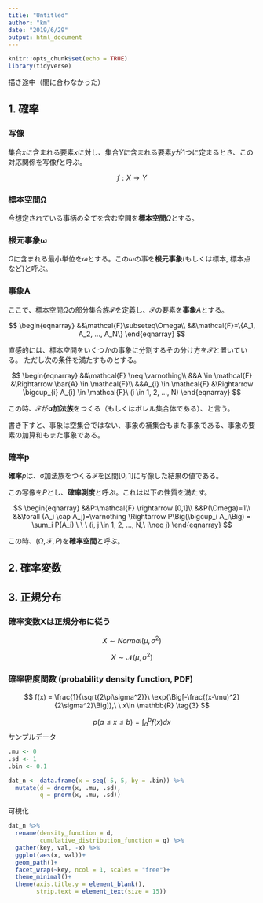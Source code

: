 ```yaml
---
title: "Untitled"
author: "km"
date: "2019/6/29"
output: html_document
---
```


```r
knitr::opts_chunk$set(echo = TRUE)
library(tidyverse)
```

描き途中（間に合わなかった）

## 1. 確率

### 写像

集合$x$に含まれる要素$x$に対し、集合$Y$に含まれる要素$y$が1つに定まるとき、この対応関係を写像$f$と呼ぶ。

$$
f:X \to Y  \tag{1}
$$

### 標本空間Ω

今想定されている事柄の全てを含む空間を**標本空間**$\Omega$とする。

### 根元事象ω

$\Omega$に含まれる最小単位を$\omega$とする。この$\omega$の事を**根元事象**(もしくは標本, 標本点など)と呼ぶ。

### 事象A

ここで、標本空間$\Omega$の部分集合族$\mathcal{F}$を定義し、$\mathcal{F}$の要素を**事象**$A$とする。

$$
\begin{eqnarray}
&&\mathcal{F}\subseteq\Omega\\
&&\mathcal{F}=\{A_1, A_2, ..., A_N\}
\end{eqnarray}
$$

直感的には、標本空間をいくつかの事象に分割するその分け方を$\mathcal{F}$と置いている。
ただし次の条件を満たすものとする。

$$
\begin{eqnarray}
&&\mathcal{F} \neq \varnothing\\
&&A \in \mathcal{F} &\Rightarrow \bar{A} \in \mathcal{F}\\
&&A_{i} \in \mathcal{F} &\Rightarrow \bigcup_{i} A_{i} \in \mathcal{F}\ (i \in 1, 2, ..., N)
\end{eqnarray}
$$

この時、$\mathcal{F}$が**σ加法族**をつくる（もしくはボレル集合体である）、と言う。

書き下すと、事象は空集合ではない、事象の補集合もまた事象である、事象の要素の加算和もまた事象である。

### 確率p

**確率**$p$は、σ加法族をつくる$\mathcal{F}$を区間$[0,1]$に写像した結果の値である。

この写像を$P$とし、**確率測度**と呼ぶ。これは以下の性質を満たす。

$$
\begin{eqnarray}
&&P:\mathcal{F} \rightarrow [0,1]\\
&&P(\Omega)=1\\
&&\forall (A_i \cap A_j)=\varnothing \Rightarrow P\Big(\bigcup_i A_i\Big) = \sum_i P(A_i) \ \ \ (i, j \in 1, 2, ..., N,\ i\neq j)
\end{eqnarray}
$$

この時、$(\Omega, \mathcal{F}, P)$を**確率空間**と呼ぶ。

## 2. 確率変数


## 3. 正規分布

### 確率変数Xは正規分布に従う

$$
X \sim Normal(\mu, \sigma^2) \tag{1}
$$



$$
X \sim \mathcal{N}(\mu, \sigma^2) \tag{2}
$$

### 確率密度関数 (probability density function, PDF)

$$
f(x) = \frac{1}{\sqrt{2\pi\sigma^2}}\ \exp{\Big[-\frac{(x-\mu)^2}{2\sigma^2}\Big]},\ \ x\in \mathbb{R} \tag{3}
$$

$$
p(a≤x≤b) =\int_a^bf(x)dx \tag{4}
$$
サンプルデータ

```r
.mu <- 0
.sd <- 1
.bin <- 0.1

dat_n <- data.frame(x = seq(-5, 5, by = .bin)) %>% 
  mutate(d = dnorm(x, .mu, .sd),
         q = pnorm(x, .mu, .sd))
```

可視化

```r
dat_n %>% 
  rename(density_function = d,
         cumulative_distribution_function = q) %>% 
  gather(key, val, -x) %>% 
  ggplot(aes(x, val))+
  geom_path()+
  facet_wrap(~key, ncol = 1, scales = "free")+
  theme_minimal()+
  theme(axis.title.y = element_blank(),
        strip.text = element_text(size = 15))
```